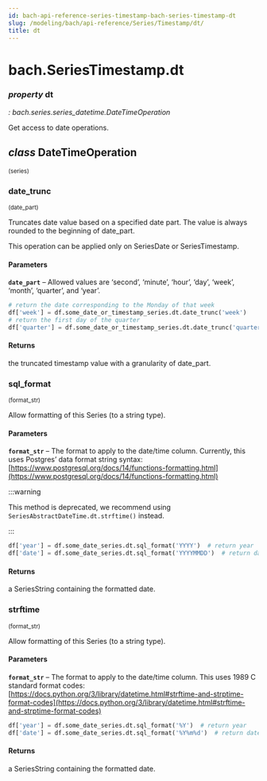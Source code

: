 ```yaml
---
id: bach-api-reference-series-timestamp-bach-series-timestamp-dt
slug: /modeling/bach/api-reference/Series/Timestamp/dt/
title: dt
---
```


# bach.SeriesTimestamp.dt

<div className="property">

### <span className="type-annotation"><em>property </em></span> <span className="name">dt</span>

<span className="type-annotation"><em>

: bach.series.series_datetime.DateTimeOperation

</em></span> 


<div className="content">

Get access to date operations.

<div className="class">

## <span className="type-annotation"><em>class</em></span> <span className="name">DateTimeOperation</span>

<small className="parameter-list">(<span className="parameter" id="series">series</span>)</small>


<div className="content">

<div className="method">

### <span className="name">date_trunc</span>

<small className="parameter-list">(<span className="parameter" id="date_part">date_part</span>)</small>


<div className="content">

Truncates date value based on a specified date part.
The value is always rounded to the beginning of date_part.

This operation can be applied only on SeriesDate or SeriesTimestamp.


#### Parameters

**`date_part`** – Allowed values are ‘second’, ‘minute’,
‘hour’, ‘day’, ‘week’, ‘month’, ‘quarter’, and ‘year’.


```python
# return the date corresponding to the Monday of that week
df['week'] = df.some_date_or_timestamp_series.dt.date_trunc('week')
# return the first day of the quarter
df['quarter'] = df.some_date_or_timestamp_series.dt.date_trunc('quarter')
```


#### Returns

the truncated timestamp value with a granularity of date_part.



</div>


</div>

<div className="method">

### <span className="name">sql_format</span>

<small className="parameter-list">(<span className="parameter" id="format_str">format_str</span>)</small>


<div className="content">

Allow formatting of this Series (to a string type).


#### Parameters

**`format_str`** – The format to apply to the date/time column.
Currently, this uses Postgres’ data format string syntax:
[https://www.postgresql.org/docs/14/functions-formatting.html](https://www.postgresql.org/docs/14/functions-formatting.html)


:::warning

This method is deprecated, we recommend using `SeriesAbstractDateTime.dt.strftime()` instead.


:::

```python
df['year'] = df.some_date_series.dt.sql_format('YYYY')  # return year
df['date'] = df.some_date_series.dt.sql_format('YYYYMMDD')  # return date
```


#### Returns

a SeriesString containing the formatted date.



</div>


</div>

<div className="method">

### <span className="name">strftime</span>

<small className="parameter-list">(<span className="parameter" id="format_str">format_str</span>)</small>


<div className="content">

Allow formatting of this Series (to a string type).


#### Parameters

**`format_str`** – The format to apply to the date/time column.
This uses  1989 C standard format codes:
[https://docs.python.org/3/library/datetime.html#strftime-and-strptime-format-codes](https://docs.python.org/3/library/datetime.html#strftime-and-strptime-format-codes)


```python
df['year'] = df.some_date_series.dt.sql_format('%Y')  # return year
df['date'] = df.some_date_series.dt.sql_format('%Y%m%d')  # return date
```


#### Returns

a SeriesString containing the formatted date.



</div>


</div>


</div>


</div>


</div>


</div>
